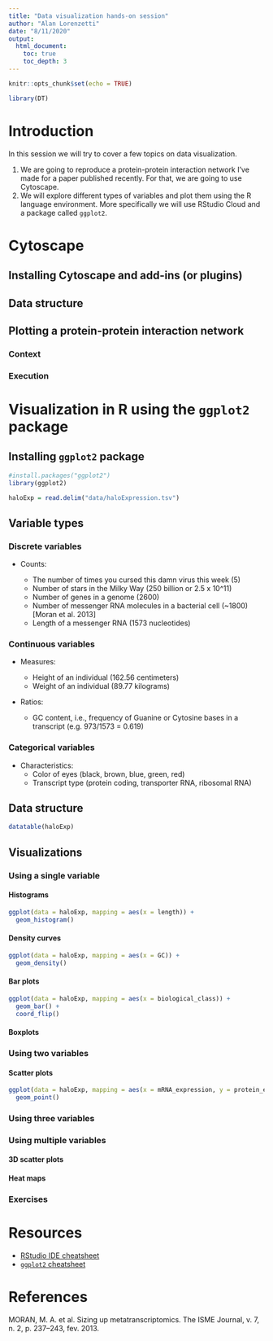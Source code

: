 ```yaml
---
title: "Data visualization hands-on session"
author: "Alan Lorenzetti"
date: "8/11/2020"
output:
  html_document:
    toc: true
    toc_depth: 3
---
```


```r
knitr::opts_chunk$set(echo = TRUE)

library(DT)
```

# Introduction

In this session we will try to cover a few topics on data visualization.

1. We are going to reproduce a protein-protein interaction network I've made for a paper published recently. For that, we are going to use Cytoscape.
2. We will explore different types of variables and plot them using the R language environment. More specifically we will use RStudio Cloud and a package called `ggplot2`.

# Cytoscape

## Installing Cytoscape and add-ins (or plugins)

## Data structure

## Plotting a protein-protein interaction network

### Context

### Execution

# Visualization in R using the `ggplot2` package

## Installing `ggplot2` package

```r
#install.packages("ggplot2")
library(ggplot2)

haloExp = read.delim("data/haloExpression.tsv")
```

## Variable types

### Discrete variables

* Counts:  

  + The number of times you cursed this damn virus this week (5)
  + Number of stars in the Milky Way (250 billion or 2.5 x 10^11)
  + Number of genes in a genome (2600)
  + Number of messenger RNA molecules in a bacterial cell (~1800) [Moran et al. 2013]
  + Length of a messenger RNA (1573 nucleotides)

### Continuous variables

* Measures:

  + Height of an individual (162.56 centimeters) 
  + Weight of an individual (89.77 kilograms)

* Ratios:  

  + GC content, i.e., frequency of Guanine or Cytosine bases in a transcript (e.g. 973/1573 = 0.619)

### Categorical variables

* Characteristics:  
  + Color of eyes (black, brown, blue, green, red)
  + Transcript type (protein coding, transporter RNA, ribosomal RNA)

## Data structure

```r
datatable(haloExp)
```

## Visualizations

### Using a single variable

#### Histograms

```r
ggplot(data = haloExp, mapping = aes(x = length)) +
  geom_histogram()
```

#### Density curves

```r
ggplot(data = haloExp, mapping = aes(x = GC)) +
  geom_density()
```

#### Bar plots

```r
ggplot(data = haloExp, mapping = aes(x = biological_class)) +
  geom_bar() +
  coord_flip()
```

#### Boxplots



### Using two variables

#### Scatter plots

```r
ggplot(data = haloExp, mapping = aes(x = mRNA_expression, y = protein_expression)) +
  geom_point()
```


### Using three variables

### Using multiple variables

#### 3D scatter plots

#### Heat maps

### Exercises

# Resources

* [RStudio IDE cheatsheet](https://github.com/rstudio/cheatsheets/raw/master/rstudio-ide.pdf)
* [`ggplot2` cheatsheet](https://github.com/rstudio/cheatsheets/raw/master/data-visualization-2.1.pdf) 

# References 

MORAN, M. A. et al. Sizing up metatranscriptomics. The ISME Journal, v. 7, n. 2, p. 237–243, fev. 2013.